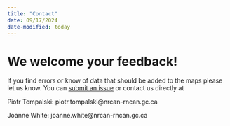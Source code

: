 ```yaml
---
title: "Contact"
date: 09/17/2024
date-modified: today
---
```


# We welcome your feedback! 

If you find errors or know of data that should be added to the maps please let us know. You can [submit an issue](https://github.com/ptompalski/CanadaForestryLidar/issues/new) or contact us directly at

Piotr Tompalski: piotr.tompalski\@nrcan-rncan.gc.ca

Joanne White: joanne.white\@nrcan-rncan.gc.ca
